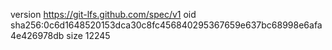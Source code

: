 version https://git-lfs.github.com/spec/v1
oid sha256:0c6d1648520153dca30c8fc456840295367659e637bc68998e6afa4e426978db
size 12245
